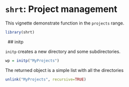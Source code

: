 # `shrt`: Project management

This vignette demonstrate function in the `projects` range.

```r
library(shrt)
```


&nbsp;
## initp

`initp` creates a new directory and some subdirectories. 

```r
wp = initp("MyProjects")
```

The returned object is a simple list with all the directories

```r
unlink("MyProjects", recursive=TRUE)
```





